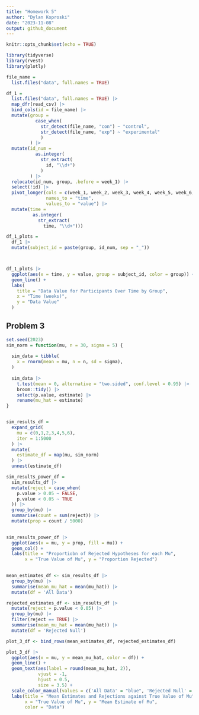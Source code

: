 ```yaml
---
title: "Homework 5"
author: "Dylan Koproski"
date: "2023-11-08"
output: github_document
---
```


```r
knitr::opts_chunk$set(echo = TRUE)
```

```r
library(tidyverse)
library(rvest)
library(plotly)
```


```r
file_name =
  list.files("data", full.names = TRUE)

df_1 =
  list.files("data", full.names = TRUE) |> 
  map_dfr(read_csv) |> 
  bind_cols(id = file_name) |>
  mutate(group = 
           case_when(
             str_detect(file_name, "con") ~ "control",
             str_detect(file_name, "exp") ~ "experimental"
             )
         ) |> 
  mutate(id_num = 
           as.integer(
             str_extract(
               id, "\\d+")
             )
         ) |> 
  relocate(id_num, group, .before = week_1) |> 
  select(!id) |> 
  pivot_longer(cols = c(week_1, week_2, week_3, week_4, week_5, week_6, week_7, week_8),
               names_to = "time",
               values_to = "value") |> 
  mutate(time = 
          as.integer(
            str_extract(
              time, "\\d+")))

```


```r
df_1_plots =
  df_1 |> 
  mutate(subject_id = paste(group, id_num, sep = "_"))



df_1_plots |> 
  ggplot(aes(x = time, y = value, group = subject_id, color = group)) + 
  geom_line() + 
  labs(
    title = "Data Value for Participants Over Time by Group",
    x = "Time (weeks)",
    y = "Data Value"
  )

```


## Problem 3

```r
set.seed(2023)
sim_norm = function(mu, n = 30, sigma = 5) {
  
  sim_data = tibble(
    x = rnorm(mean = mu, n = n, sd = sigma),
  )
  
  sim_data |>  
    t.test(mean = 0, alternative = "two.sided", conf.level = 0.95) |> 
    broom::tidy() |> 
    select(p.value, estimate) |> 
    rename(mu_hat = estimate)
}


sim_results_df = 
  expand_grid(
    mu = c(0,1,2,3,4,5,6),
    iter = 1:5000
  ) |> 
  mutate(
    estimate_df = map(mu, sim_norm)
  ) |> 
  unnest(estimate_df)

```


```r
sim_results_power_df =
  sim_results_df |> 
  mutate(reject = case_when(
    p.value > 0.05 ~ FALSE,
    p.value < 0.05 ~ TRUE
  )) |> 
  group_by(mu) |> 
  summarise(count = sum(reject)) |> 
  mutate(prop = count / 5000)
  

sim_results_power_df |> 
  ggplot(aes(x = mu, y = prop, fill = mu)) +
  geom_col() +
  labs(title = "Proportiobn of Rejected Hypotheses for each Mu",
       x = "True Value of Mu", y = "Proportion Rejected")
  
```


```r
mean_estimates_df <- sim_results_df |> 
  group_by(mu) |> 
  summarise(mean_mu_hat = mean(mu_hat)) |> 
  mutate(df = 'All Data')

rejected_estimates_df <- sim_results_df |> 
  mutate(reject = p.value < 0.05) |> 
  group_by(mu) |> 
  filter(reject == TRUE) |> 
  summarise(mean_mu_hat = mean(mu_hat)) |> 
  mutate(df = 'Rejected Null')

plot_3_df <- bind_rows(mean_estimates_df, rejected_estimates_df)

plot_3_df |> 
  ggplot(aes(x = mu, y = mean_mu_hat, color = df)) +
  geom_line() +
  geom_text(aes(label = round(mean_mu_hat, 2)), 
            vjust = -1, 
            hjust = 0.5, 
            size = 3.5) + 
  scale_color_manual(values = c('All Data' = "blue", 'Rejected Null' = "red")) +
  labs(title = "Mean Estimates and Rejections against True Value of Mu",
       x = "True Value of Mu", y = "Mean Estimate of Mu",
       color = "Data")
```

